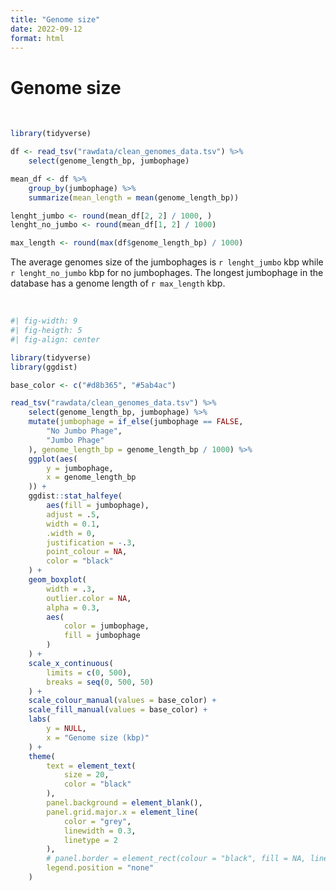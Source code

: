 ```yaml
---
title: "Genome size"
date: 2022-09-12
format: html
---
```


# Genome size
<br>

```r
library(tidyverse)

df <- read_tsv("rawdata/clean_genomes_data.tsv") %>%
    select(genome_length_bp, jumbophage)

mean_df <- df %>%
    group_by(jumbophage) %>%
    summarize(mean_length = mean(genome_length_bp))

lenght_jumbo <- round(mean_df[2, 2] / 1000, )
lenght_no_jumbo <- round(mean_df[1, 2] / 1000)

max_length <- round(max(df$genome_length_bp) / 1000)

```

The average genomes size of the jumbophages is `r lenght_jumbo` kbp while `r lenght_no_jumbo` kbp for no jumbophages. The longest jumbophage in the database has a genome length of `r max_length` kbp.

<br>

```r
#| fig-width: 9
#| fig-heigth: 5
#| fig-align: center

library(tidyverse)
library(ggdist)

base_color <- c("#d8b365", "#5ab4ac")

read_tsv("rawdata/clean_genomes_data.tsv") %>%
    select(genome_length_bp, jumbophage) %>%
    mutate(jumbophage = if_else(jumbophage == FALSE,
        "No Jumbo Phage",
        "Jumbo Phage"
    ), genome_length_bp = genome_length_bp / 1000) %>%
    ggplot(aes(
        y = jumbophage,
        x = genome_length_bp
    )) +
    ggdist::stat_halfeye(
        aes(fill = jumbophage),
        adjust = .5,
        width = 0.1,
        .width = 0,
        justification = -.3,
        point_colour = NA,
        color = "black"
    ) +
    geom_boxplot(
        width = .3,
        outlier.color = NA,
        alpha = 0.3,
        aes(
            color = jumbophage,
            fill = jumbophage
        )
    ) +
    scale_x_continuous(
        limits = c(0, 500),
        breaks = seq(0, 500, 50)
    ) +
    scale_colour_manual(values = base_color) +
    scale_fill_manual(values = base_color) +
    labs(
        y = NULL,
        x = "Genome size (kbp)"
    ) +
    theme(
        text = element_text(
            size = 20,
            color = "black"
        ),
        panel.background = element_blank(),
        panel.grid.major.x = element_line(
            color = "grey",
            linewidth = 0.3,
            linetype = 2
        ),
        # panel.border = element_rect(colour = "black", fill = NA, linewidth = 1),
        legend.position = "none"
    )
```
